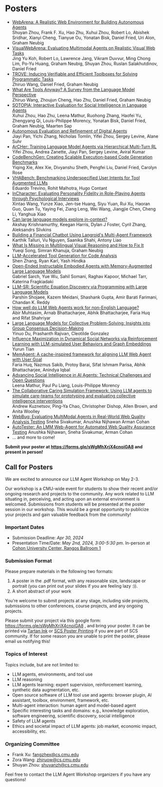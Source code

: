 # Posters

* [WebArena: A Realistic Web Environment for Building Autonomous Agents](https://arxiv.org/abs/2307.13854)\
Shuyan Zhou, Frank F. Xu, Hao Zhu, Xuhui Zhou, Robert Lo, Abishek Sridhar, Xianyi Cheng, Tianyue Ou, Yonatan Bisk, Daniel Fried, Uri Alon, Graham Neubig
* [VisualWebArena: Evaluating Multimodal Agents on Realistic Visual Web Tasks](https://arxiv.org/abs/2401.13649)\
Jing Yu Koh, Robert Lo, Lawrence Jang, Vikram Duvvur, Ming Chong Lim, Po-Yu Huang, Graham Neubig, Shuyan Zhou, Ruslan Salakhutdinov, Daniel Fried
* [TROVE: Inducing Verifiable and Efficient Toolboxes for Solving Programmatic Tasks](https://arxiv.org/pdf/2401.12869.pdf)\
Zhiruo Wang, Daniel Fried, Graham Neubig
* [What Are Tools Anyway? A Survey from the Language Model Perspective](https://arxiv.org/abs/2403.15452)\
Zhiruo Wang, Zhoujun Cheng, Hao Zhu, Daniel Fried, Graham Neubig
* [SOTOPIA: Interactive Evaluation for Social Intelligence in Language Agents](https://arxiv.org/abs/2310.11667)\
Xuhui Zhou, Hao Zhu, Leena Mathur, Ruohong Zhang, Haofei Yu, Zhengyang Qi, Louis-Philippe Morency, Yonatan Bisk, Daniel Fried, Graham Neubig, Maarten Sap
* [Autonomous Evaluation and Refinement of Digital Agents](https://arxiv.org/abs/2404.06474)\
Jiayi Pan, Yichi Zhang, Nicholas Tomlin, Yifei Zhou, Sergey Levine, Alane Suhr
* [ArCHer: Training Language Model Agents via Hierarchical Multi-Turn RL](https://arxiv.org/abs/2402.19446)\
Yifei Zhou, Andrea Zanette, Jiayi Pan, Sergey Levine, Aviral Kumar
* [CodeBenchGen: Creating Scalable Execution-based Code Generation Benchmarks](https://arxiv.org/abs/2404.00566)\
Yiqing Xie, Alex Xie, Divyanshu Sheth, Pengfei Liu, Daniel Fried, Carolyn Rose
* [VHABench: Benchmarking Underspecified User Intents for Tool Augmented LLMs](https://drive.google.com/open?id=1tdYG84X6z_ctKXt9yNQqQSjkOdZ6HXHm)\
Eduardo Trevino, Rohit Malhotra, Hugo Contant
* [InCharacter: Evaluating Personality Fidelity in Role-Playing Agents through Psychological Interviews](https://drive.google.com/open?id=16sZk_yWDaLLYUj62AAxyOlF9XWHG91IF)\
Xintao Wang, Yunze Xiao, Jen-tse Huang, Siyu Yuan, Rui Xu, Haoran Guo, Quan Tu, Yaying Fei, Ziang Leng, Wei Wang, Jiangjie Chen, Cheng Li, Yanghua Xiao
* [Can large language models explore in-context?](https://drive.google.com/open?id=1C9cPjV875I--fxlWvLd8XfiIP8S9O1WV)\
Akshay Krishnamurthy, Keegan Harris, Dylan J Foster, Cyril Zhang, Aleksandrs Slivkins
* [Building a Financial Chatbot Using Langroid's Multi-Agent Framework](https://drive.google.com/open?id=1pwx0-GeWc3-JkpmjmJQ_GWGxCO0tlyAn)\
Karthik Talluri, Vu Nguyen, Saanika Shahi, Antony Liao
* [What Is Missing in Multilingual Visual Reasoning and How to Fix It](https://drive.google.com/open?id=1tQVVvGVCPxseZ7nHGnOiRp_hUIJOIuV2)\
Yueqi Song, Simran Khanuja, Graham Neubig
* [LLM-Accelerated Tool Generation for Code Analysis](https://drive.google.com/open?id=18Igl5o-HW1YYuKNQpTcED2C2QBCuSt-y)\
Shen Zhang, Ryan Karl, Yash Hindka
* [Open-Ended Instructable Embodied Agents with Memory-Augmented Large Language Models](https://drive.google.com/open?id=1IOQccWyO619uN3ztfXqNavNHTwHdOHQd)\
Gabriel Sarch, Yue Wu, Sahil Somani, Raghav Kapoor, Michael Tarr, Katerina Fragkiadaki
* [LLM-SR: Scientific Equation Discovery via Programming with Large Language Models](https://drive.google.com/open?id=1siG5_rS3XZN4naRTBDbPh2XcN_ax9hb4)\
Parshin Shojaee, Kazem Meidani, Shashank Gupta, Amir Barati Farimani, Chandan K. Reddy
* [How well do LLM Web Agents work for non-English Language?](https://drive.google.com/open?id=1Qk3qLlRr2KUrko5iIbacQJlCZv-mghYE)\
Abir Muhtasim, Arnab Bhattacharjee, Abhik Bhattacharjee, Faria Huq and Rifat Shahriyar
* [Large Language Models for Collective Problem-Solving: Insights into Group Consensus Decision-Making](https://drive.google.com/open?id=1Hao_9xbFeCMeRLn4WR3t732WPY0YMW37)\
Yinuo Du, Prashanth Rajivan, Cleotilde Gonzalez
* [Influence Maximization in Dynamical Social Networks via Reinforcement Learning with LLM-simulated User Behaviors and Graph Embeddings](https://drive.google.com/open?id=1SvH9mEGmiBuI0M0bAxhdCohgJ7-3qQnG)\
Yurun Tian
* [MemAgent: A cache-inspired framework for aligning LLM Web Agent with User Goal](https://drive.google.com/open?id=1P7w02nIil8xuGSDAWNZOrFWWaNgXqPMF)\
Faria Huq, Nazmus Sakib, Protoy Barai, Sifat Ishmam Parisa, Abhik Bhattacharjee, Anindya Iqbal
* [Advancing Social Intelligence in AI Agents:  Technical Challenges and Open Questions](https://arxiv.org/abs/2404.11023)\
Leena Mathur, Paul Pu Liang, Louis-Philippe Morency
* [The Collaborative Caring Simulation Framework: Using LLM agents to simulate care-teams for prototyping and evaluating collective intelligence interventions](https://drive.google.com/open?id=1pbhjwsWSyR0ygjwrOchbsYLxkDd_Xd1P)\
Andrew Kuznetsov, Ping-Ya Chao, Christopher Dishop, Allen Brown, and Anita Woolley
* [WebBug: Evaluating MultiModal Agents in Real-World Web Quality Analysis Testing](https://drive.google.com/file/d/1DIWxolQIQa9Gk_-Q0qR8bsg5LzR8DBKN/view?usp=sharing)
Sneha Sivakumar, Anushka Nijhawan Arman Cohan
* [AutoTester: An LMM Web-Agent for Automated Web Quality Assurance Testing](https://drive.google.com/file/d/1Jq6IXQWoSDkDwIrgCtebHV_GlItrFMIt/view?usp=sharing)
Anushka Nijhawan, Sneha Sivakumar, Arman Cohan
* ... and more to come!

**Submit your poster at https://forms.gle/sWgMhXrjX4cnoiGA8 and present in person!**

## Call for Posters

We are excited to announce our LLM Agent Workshop on May 2-3.

Our workshop is a CMU-wide event for students to show their recent and/or ongoing research and projects to the community. Any work related to LLM situating in, perceiving, and acting upon an external environment is welcomed. 
Submissions from students will be presented at the poster session in our workshop. This would be a great opportunity to publicize your projects and gain valuable feedback from the community!

### Important Dates
* Submission Deadline: *Apr 30, 2024*
* Presentation Time/Date: *May 2nd, 2024, 3:00-5:30 pm*. In-person at [Cohon University Center, Rangos Ballroom 1](https://www.cmu.edu/cohon-university-center/images/floor-plans/CUC_2.pdf)


### Submission Format
Please prepare materials in the following two formats:
1. A poster in the .pdf format, with any reasonable size, landscape or portrait (you can print out your slides if you are feeling lazy :)).
2. A short abstract of your work

You’re welcome to submit projects at any stage, including side projects, submissions to other conferences, course projects, and any ongoing projects.

Please submit your project via this google form: https://forms.gle/sWgMhXrjX4cnoiGA8 , and bring your poster. It can be printed via [Tartan Ink](https://www.cmu.edu/tartanink/) or [SCS Poster Printing](https://computing.cs.cmu.edu/desktop/printing-posters) if you are part of SCS community. If for some reason you are unable to print the poster, please email us notifying this!


### Topics of Interest
Topics include, but are not limited to:

* LLM agents, environments, and tool use
* LLM reasoning
* LLM agents learning: expert supervision, reinforcement learning, synthetic data augmentation, etc.
* Open source software of LLM tool use and agents: browser plugin, AI assistant, toolbox, environment, framework, etc.
* Multi-agent interaction: human agent and model-based agent
* Specific interesting tasks and domains: e.g., knowledge exploration, software engineering, scientific discovery, social intelligence
* Safety of LLM agents
* Ethics and societal impact of LLM agents: job market, economic impact, accessibility, etc.

### Organizing Committee

* Frank Xu: fangzhex@cs.cmu.edu
* Zora Wang: zhiruow@cs.cmu.edu
* Shuyan Zhou: shuyanzh@cs.cmu.edu

Feel free to contact the LLM Agent Workshop organizers if you have any questions!

